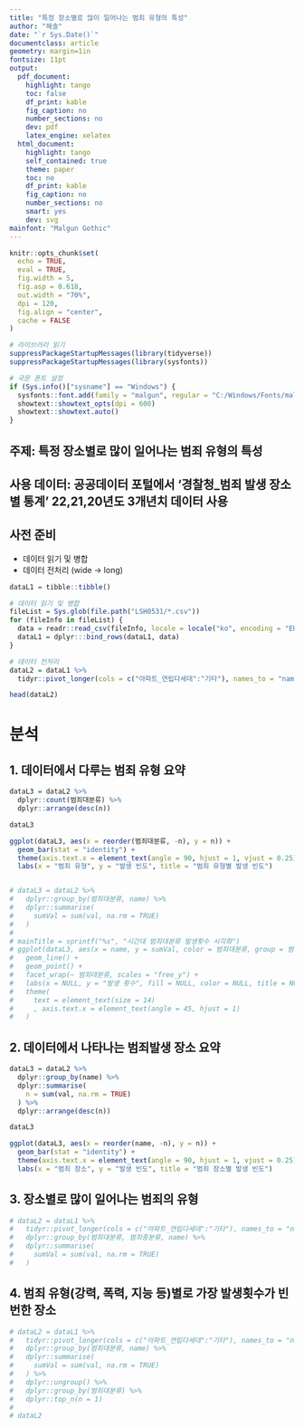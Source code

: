 ```yaml
---
title: "특정 장소별로 많이 일어나는 범죄 유형의 특성"
author: "해솔"
date: "`r Sys.Date()`"
documentclass: article
geometry: margin=1in
fontsize: 11pt
output:
  pdf_document:
    highlight: tango
    toc: false
    df_print: kable
    fig_caption: no
    number_sections: no
    dev: pdf
    latex_engine: xelatex
  html_document:
    highlight: tango
    self_contained: true
    theme: paper
    toc: no
    df_print: kable
    fig_caption: no
    number_sections: no
    smart: yes
    dev: svg
mainfont: "Malgun Gothic"
---
```


```r
knitr::opts_chunk$set(
  echo = TRUE,
  eval = TRUE,
  fig.width = 5,
  fig.asp = 0.618,
  out.width = "70%",
  dpi = 120,
  fig.align = "center",
  cache = FALSE
)

# 라이브러리 읽기
suppressPackageStartupMessages(library(tidyverse))
suppressPackageStartupMessages(library(sysfonts))

# 국문 폰트 설정
if (Sys.info()["sysname"] == "Windows") {
  sysfonts::font.add(family = "malgun", regular = "C:/Windows/Fonts/malgun.ttf")
  showtext::showtext_opts(dpi = 600)
  showtext::showtext.auto()
}
```

## 주제: 특정 장소별로 많이 일어나는 범죄 유형의 특성
## 사용 데이터: 공공데이터 포털에서 ‘경찰청_범죄 발생 장소별 통계’ 22,21,20년도 3개년치 데이터 사용

## 사전 준비
- 데이터 읽기 및 병합
- 데이터 전처리 (wide -> long)
```r
dataL1 = tibble::tibble()

# 데이터 읽기 및 병합
fileList = Sys.glob(file.path("LSH0531/*.csv"))
for (fileInfo in fileList) {
  data = readr::read_csv(fileInfo, locale = locale("ko", encoding = "EUC-KR"))
  dataL1 = dplyr:::bind_rows(dataL1, data)
}

# 데이터 전처리
dataL2 = dataL1 %>% 
  tidyr::pivot_longer(cols = c("아파트_연립다세대":"기타"), names_to = "name", values_to = "val")

head(dataL2)
```

# 분석
## 1. 데이터에서 다루는 범죄 유형 요약
```r
dataL3 = dataL2 %>%
  dplyr::count(범죄대분류) %>%
  dplyr::arrange(desc(n))

dataL3

ggplot(dataL3, aes(x = reorder(범죄대분류, -n), y = n)) +
  geom_bar(stat = "identity") +
  theme(axis.text.x = element_text(angle = 90, hjust = 1, vjust = 0.25)) +
  labs(x = "범죄 유형", y = "발생 빈도", title = "범죄 유형별 발생 빈도")


# dataL3 = dataL2 %>% 
#   dplyr::group_by(범죄대분류, name) %>% 
#   dplyr::summarise(
#     sumVal = sum(val, na.rm = TRUE)
#   )
# 
# mainTitle = sprintf("%s", "시간대 범죄대분류 발생횟수 시각화")
# ggplot(dataL3, aes(x = name, y = sumVal, color = 범죄대분류, group = 범죄대분류)) +
#   geom_line() +
#   geom_point() +
#   facet_wrap(~ 범죄대분류, scales = "free_y") +
#   labs(x = NULL, y = "발생 횟수", fill = NULL, color = NULL, title = NULL, subtitle = mainTitle) +
#   theme(
#     text = element_text(size = 14)
#     , axis.text.x = element_text(angle = 45, hjust = 1)
#   )
```

## 2. 데이터에서 나타나는 범죄발생 장소 요약
```r
dataL3 = dataL2 %>%
  dplyr::group_by(name) %>%
  dplyr::summarise(
    n = sum(val, na.rm = TRUE)
  ) %>% 
  dplyr::arrange(desc(n))

dataL3

ggplot(dataL3, aes(x = reorder(name, -n), y = n)) +
  geom_bar(stat = "identity") +
  theme(axis.text.x = element_text(angle = 90, hjust = 1, vjust = 0.25)) +
  labs(x = "범죄 장소", y = "발생 빈도", title = "범죄 장소별 발생 빈도")
```

## 3. 장소별로 많이 일어나는 범죄의 유형
```r
# dataL2 = dataL1 %>% 
#   tidyr::pivot_longer(cols = c("아파트_연립다세대":"기타"), names_to = "name", values_to = "val") %>% 
#   dplyr::group_by(범죄대분류, 범죄중분류, name) %>% 
#   dplyr::summarise(
#     sumVal = sum(val, na.rm = TRUE)
#   )

```

## 4. 범죄 유형(강력, 폭력, 지능 등)별로 가장 발생횟수가 빈번한 장소
```r
# dataL2 = dataL1 %>% 
#   tidyr::pivot_longer(cols = c("아파트_연립다세대":"기타"), names_to = "name", values_to = "val") %>% 
#   dplyr::group_by(범죄대분류, name) %>% 
#   dplyr::summarise(
#     sumVal = sum(val, na.rm = TRUE)
#   ) %>% 
#   dplyr::ungroup() %>% 
#   dplyr::group_by(범죄대분류) %>% 
#   dplyr::top_n(n = 1)
# 
# dataL2
```
